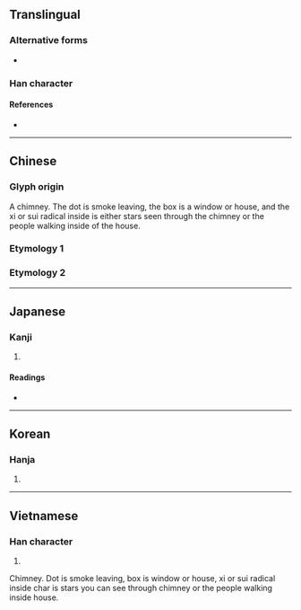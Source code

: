 {{also|囪}}
{{character info/new}}
==Translingual==

===Alternative forms===
* {{l|mul|囪}}

===Han character===
{{Han char|rn=31|rad=囗|as=04|sn=7|four=|canj=HWNI|ids=⿱丿⿴囗夊,⿱丿⿴囗夕}}

====References====
* {{Han ref|kx=0217.251|dkj=04710|hdz=10715.060|uh=56F1|ud=22257}}

----

==Chinese==

===Glyph origin===
{{Han etym}}
A chimney. The dot is smoke leaving, the box is a window or house, and the xi or sui radical inside is either stars seen through the chimney or the people walking inside of the house.

===Etymology 1===
{{zh-see|囪}}

===Etymology 2===
{{zh-see|窗|sgsv}}

----

==Japanese==

===Kanji===
{{ja-kanji|grade=|rs=囗04}}

# {{defn|lang=ja|sort=囗04}}

====Readings====
* {{ja-readings|on=[[そう]] (sō), [[す]] (su)|kun=[[てんまど]] (temmado), [[まど]] (mado), [[けむだし]] (kemudashi)}}

----

==Korean==

===Hanja===
{{ko-hanja|hangeul=[[총]], [[창]]|rv=chong, chang|mr=ch'ong, ch'ang}}

# {{defn|lang=ko|sort=囗04}}

----

==Vietnamese==

===Han character===
{{vi-hantu|[[song]]|rs=囗04}}

# {{defn|lang=vi|sort=囗04}}

Chimney. Dot is smoke leaving, box is window or house, xi or sui radical inside char is stars you can see through chimney or the people walking inside house.